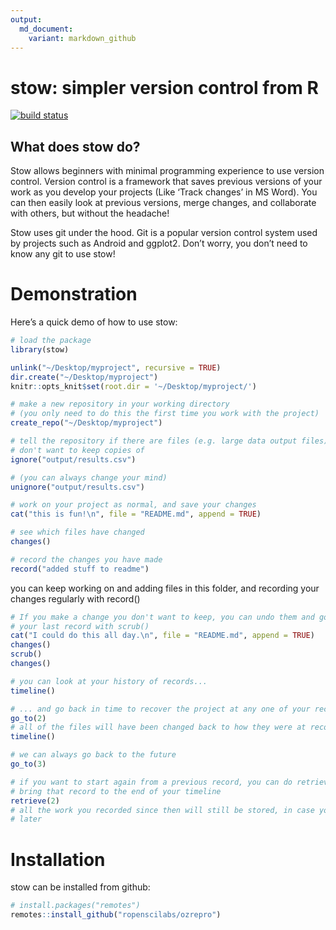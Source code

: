 ```yaml
---
output:
  md_document:
    variant: markdown_github
---
```


# stow: simpler version control from R

[![build status](https://travis-ci.org/ropenscilabs/ozrepro.svg?branch=master)](https://travis-ci.org/ropenscilabs/ozrepro)

## What does stow do?

Stow allows beginners with minimal programming experience to use version control. Version control is a framework that saves previous versions of your work as you develop your projects (Like 'Track changes' in MS Word). You can then easily look at previous versions, merge changes, and collaborate with others, but without the headache! 

Stow uses git under the hood. Git is a popular version control system used by projects such as Android and ggplot2. Don't worry, you don't need to know any git to use stow!

# Demonstration

Here's a quick demo of how to use stow:

```r
# load the package
library(stow)
```

```r
unlink("~/Desktop/myproject", recursive = TRUE)
dir.create("~/Desktop/myproject")
knitr::opts_knit$set(root.dir = '~/Desktop/myproject/')
```
```r
# make a new repository in your working directory
# (you only need to do this the first time you work with the project)
create_repo("~/Desktop/myproject")
```

```r
# tell the repository if there are files (e.g. large data output files) you
# don't want to keep copies of
ignore("output/results.csv")
```

```r
# (you can always change your mind)
unignore("output/results.csv")
```

```r
# work on your project as normal, and save your changes
cat("this is fun!\n", file = "README.md", append = TRUE)
```

```r
# see which files have changed
changes()
```

```r
# record the changes you have made
record("added stuff to readme")
```

you can keep working on and adding files in this folder, and recording your changes regularly with record()

```r
# If you make a change you don't want to keep, you can undo them and go back to
# your last record with scrub()
cat("I could do this all day.\n", file = "README.md", append = TRUE)
changes()
scrub()
changes()
```
```r
# you can look at your history of records...
timeline()
```
```r
# ... and go back in time to recover the project at any one of your records
go_to(2)
# all of the files will have been changed back to how they were at record 2
timeline()
```
```r
# we can always go back to the future
go_to(3)
```
```r
# if you want to start again from a previous record, you can do retrieve() to
# bring that record to the end of your timeline 
retrieve(2)
# all the work you recorded since then will still be stored, in case you need it
# later
```


# Installation

stow can be installed from github:

```r
# install.packages("remotes")
remotes::install_github("ropenscilabs/ozrepro")
```